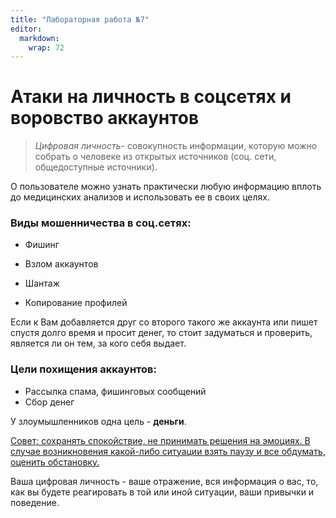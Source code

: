 ```yaml
---
title: "Лабораторная работа №7"
editor: 
  markdown: 
    wrap: 72
---
```


# Атаки на личность в соцсетях и воровство аккаунтов

> *Цифровая личность*- совокупность информации, которую можно собрать о
> человеке из открытых источников (соц. сети, общедоступные источники).

О пользователе можно узнать практически любую информацию вплоть до
медицинских анализов и использовать ее в своих целях.

### Виды мошенничества в соц.сетях:

-   Фишинг

-   Взлом аккаунтов

-   Шантаж

-   Копирование профилей

Если к Вам добавляется друг со второго такого же аккаунта или пишет
спустя долго время и просит денег, то стоит задуматься и проверить,
является ли он тем, за кого себя выдает.

### Цели похищения аккаунтов:

-   Рассылка спама, фишинговых сообщений
-   Сбор денег

У злоумышленников одна цель - **деньги**.

[Совет*:* сохранять спокойствие, не принимать решения на эмоциях. В
случае возникновения какой-либо ситуации взять паузу и все обдумать,
оценить обстановку.]{.underline}

Ваша цифровая личность - ваше отражение, вся информация о вас, то, как
вы будете реагировать в той или иной ситуации, ваши привычки и
поведение.
